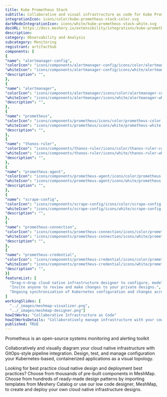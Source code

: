 ```yaml
---
title: Kube Prometheus Stack
subtitle: Collaborative and visual infrastructure as code for Kube Prometheus Stack
integrationIcon: icons/color/kube-prometheus-stack-color.svg
darkModeIntegrationIcon: icons/white/kube-prometheus-stack-white.svg
docURL: https://docs.meshery.io/extensibility/integrations/kube-prometheus-stack
description: 
category: Observability and Analysis
subcategory: Monitoring
registrant: artifacthub
components: [
{
"name": "alertmanager-config",
"colorIcon": "icons/components/alertmanager-config/icons/color/alertmanager-config-color.svg",
"whiteIcon": "icons/components/alertmanager-config/icons/white/alertmanager-config-white.svg",
"description": "",
},
{
"name": "alertmanager",
"colorIcon": "icons/components/alertmanager/icons/color/alertmanager-color.svg",
"whiteIcon": "icons/components/alertmanager/icons/white/alertmanager-white.svg",
"description": "",
},
{
"name": "prometheus",
"colorIcon": "icons/components/prometheus/icons/color/prometheus-color.svg",
"whiteIcon": "icons/components/prometheus/icons/white/prometheus-white.svg",
"description": "",
},
{
"name": "thanos-ruler",
"colorIcon": "icons/components/thanos-ruler/icons/color/thanos-ruler-color.svg",
"whiteIcon": "icons/components/thanos-ruler/icons/white/thanos-ruler-white.svg",
"description": "",
},
{
"name": "prometheus-agent",
"colorIcon": "icons/components/prometheus-agent/icons/color/prometheus-agent-color.svg",
"whiteIcon": "icons/components/prometheus-agent/icons/white/prometheus-agent-white.svg",
"description": "",
},
{
"name": "scrape-config",
"colorIcon": "icons/components/scrape-config/icons/color/scrape-config-color.svg",
"whiteIcon": "icons/components/scrape-config/icons/white/scrape-config-white.svg",
"description": "",
},
{
"name": "prometheus-connection",
"colorIcon": "icons/components/prometheus-connection/icons/color/prometheus-connection-color.svg",
"whiteIcon": "icons/components/prometheus-connection/icons/white/prometheus-connection-white.svg",
"description": "",
},
{
"name": "prometheus-credential",
"colorIcon": "icons/components/prometheus-credential/icons/color/prometheus-credential-color.svg",
"whiteIcon": "icons/components/prometheus-credential/icons/white/prometheus-credential-white.svg",
"description": "",
}]
featureList: [
  "Drag-n-drop cloud native infrastructure designer to configure, model, and deploy your workloads.",
  "Invite anyone to review and make changes to your private designs.",
  "Ongoing synchronization of Kubernetes configuration and changes across any number of clusters."
]
workingSlides: [
  "../_images/meshmap-visualizer.png",
  "../_images/meshmap-designer.png"]
howItWorks: "Collaborative Infrastructure as Code"
howItWorksDetails: "Collaboratively manage infrastructure with your coworkers synchronously sharing the same designs."
published: TRUE
---
```

<p>
Prometheus is an open-source systems monitoring and alerting toolkit
</p>
<p>
    Collaboratively and visually diagram your cloud native infrastructure with GitOps-style pipeline integration. Design, test, and manage configuration your Kubernetes-based, containerized applications as a visual topology.
</p>
<p>
    Looking for best practice cloud native design and deployment best practices? Choose from thousands of pre-built components in MeshMap. Choose from hundreds of ready-made design patterns by importing templates from Meshery Catalog or use our low code designer, MeshMap, to create and deploy your own cloud native infrastructure designs.
</p>
